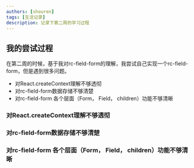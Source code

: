 ```yaml
---
authors: [shouren]
tags: [生活记录]
description: 记录下第二周的学习过程
---
```


## 我的尝试过程

在第二周的时候，基于我对rc-field-form的理解，我尝试自己实现一个rc-field-form，但是遇到很多问题。


* 对React.createContext理解不够透彻
* 对rc-field-form数据存储不够清楚
* 对rc-field-form 各个层面（Form， Field， children）功能不够清晰

<!--truncate-->
### 对React.createContext理解不够透彻
### 对rc-field-form数据存储不够清楚
### 对rc-field-form 各个层面（Form， Field， children）功能不够清晰


